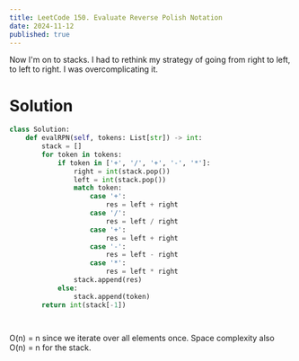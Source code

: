 ---
title: LeetCode 150. Evaluate Reverse Polish Notation
date: 2024-11-12
published: true
---

Now I'm on to stacks. I had to rethink my strategy of going from right to left, to left to right. I was overcomplicating it.

# Solution
```python
class Solution:
    def evalRPN(self, tokens: List[str]) -> int:
        stack = []
        for token in tokens:
            if token in ['+', '/', '+', '-', '*']:
                right = int(stack.pop())
                left = int(stack.pop())
                match token:
                    case '+':
                        res = left + right
                    case '/':
                        res = left / right
                    case '+':
                        res = left + right
                    case '-':
                        res = left - right
                    case '*':
                        res = left * right
                stack.append(res)
            else:
                stack.append(token)
        return int(stack[-1])

            
```
O(n) = n since we iterate over all elements once. Space complexity also O(n) = n for the stack.